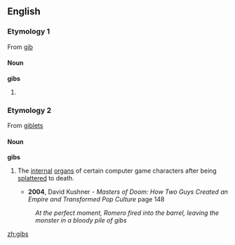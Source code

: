 ==English==

===Etymology 1===
From [[gib]]
====Noun====
'''gibs'''

# {{plural of|gib}}

===Etymology 2===
{{wikipedia}}
From [[giblets]]

====Noun====
'''gibs''' {{pluralonly}}

# {{video games}} The [[internal]] [[organ]]s of certain computer game characters after being [[splatter]]ed to death. 
#*'''2004''', David Kushner - '' Masters of Doom: How Two Guys Created an Empire and Transformed Pop Culture '' page 148
#:''At the perfect moment, Romero fired into the barrel, leaving the monster in a bloody pile of gibs''

[[zh:gibs]]